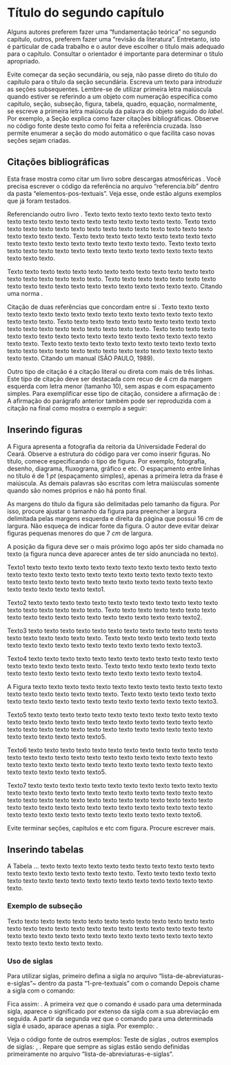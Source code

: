 # Título do segundo capítulo {#cap:fundamentacao-teorica}

Alguns autores preferem fazer uma "fundamentação teórica" no segundo capítulo, outros, preferem fazer uma "revisão da literatura". Entretanto, isto é particular de cada trabalho e o autor deve escolher o título mais adequado para o capítulo. Consultar o orientador é importante para determinar o título apropriado.

Evite começar da seção secundária, ou seja, não passe direto do título do capítulo para o título da seção secundária. Escreva um texto para introduzir as seções subsequentes. Lembre-se de utilizar primeira letra maiúscula quando estiver se referindo a um objeto com numeração específica como capítulo, seção, subseção, figura, tabela, quadro, equação, normalmente, se escreve a primeira letra maiúscula da palavra do objeto seguido do *label*. Por exemplo, a Seção \ref{sec:citacoes} explica como fazer citações bibliográficas. Observe no código fonte deste texto como foi feita a referência cruzada. Isso permite enumerar a seção do modo automático o que facilita caso novas seções sejam criadas.  

## Citações bibliográficas {#sec:citacoes}

Esta frase mostra como citar um livro sobre descargas atmosféricas \cite{rakov2003lightning}. Você precisa escrever o código da referência no arquivo "referencia.bib" dentro da pasta "elementos-pos-textuais". Veja esse, onde estão alguns exemplos que já foram testados.        

Referenciando outro livro \cite{LangtangenLogg2017}. Texto texto texto texto texto texto texto texto texto texto texto texto texto texto texto texto texto texto texto. Texto texto texto texto texto texto texto texto texto texto texto texto texto texto texto texto texto texto texto. Texto texto texto texto texto texto texto texto texto texto texto texto texto texto texto texto texto texto texto. Texto texto texto texto texto texto texto texto texto texto texto texto texto texto texto texto texto texto texto.

Texto texto texto texto texto texto texto texto texto texto texto texto texto texto texto texto texto texto texto. Texto texto texto texto texto texto texto texto texto texto texto texto texto texto texto texto texto texto texto. Citando uma norma \cite{NBR10520:2002}.
    
Citação de duas referências que concordam entre si \cite{Almeida2018,Gondim2017}. Texto texto texto texto texto texto texto texto texto texto texto texto texto texto texto texto texto texto texto. Texto texto texto texto texto texto texto texto texto texto texto texto texto texto texto texto texto texto texto. Texto texto texto texto texto texto texto texto texto texto texto texto texto texto texto texto texto texto texto. Texto texto texto texto texto texto texto texto texto texto texto texto texto texto texto texto texto texto texto texto texto texto texto texto texto texto. Citando um manual \nocite{manuais1989}(SÃO PAULO, 1989). 
    
Outro tipo de citação é a citação literal ou direta com mais de três linhas. Este tipo de citação deve ser destacada com recuo de $4~cm$ da margem esquerda com letra menor (tamanho 10), sem aspas e com espaçamento simples.  Para exemplificar esse tipo de citação, considere a afirmação de \citeonline[p.~98]{feitosa2016}:
\begin{citacao}
    A cultura é o processo através do qual o homem cria o algo onde antes imperava o nada. Esse algo é toda complexidade de criações simbólicas, de sentidos e significados que damos às coisas e ao mundo. Um "algo" que não se sustenta se não se entender os processos culturais como mecanismos de mediação entre nós e os fenômenos. Assim, mais do que apenas um elemento da comunicação, a mediação é, por excelência, cultural. As diversas modalidades de mediação são apenas sotaques diferenciados dessa mediação cultural. Assim é a mediação informacional.
\end{citacao}
    
A afirmação do parágrafo anterior também pode ser reproduzida com a citação na final como mostra o exemplo a seguir: 
\begin{citacao}
    A cultura é o processo através do qual o homem cria o algo onde antes imperava o nada. Esse algo é toda complexidade de criações simbólicas, de sentidos e significados que damos às coisas e ao mundo. Um “algo” que não se sustenta se não se entender os processos culturais como mecanismos de mediação entre nós e os fenômenos. Assim, mais do que apenas um elemento da comunicação, a mediação é, por excelência, cultural. As diversas modalidades de mediação são apenas sotaques diferenciados dessa mediação cultural. Assim é a mediação informacional. \cite[p.~98]{feitosa2016}.
\end{citacao}
        
## Inserindo figuras {#sec:figuras}
    
A Figura \ref{fig:reitoria} apresenta a fotografia da reitoria da Universidade Federal do Ceará. Observe a estrutura do código para ver como inserir figuras. No título, comece especificando o tipo de figura. Por exemplo, fotografia, desenho, diagrama, fluxograma, gráfico e etc. O espaçamento entre linhas no título é de $1~pt$ (espaçamento simples), apenas a primeira letra da frase é maiúscula. As demais palavras são escritas com letra maiúsculas somente quando são nomes próprios e não há ponto final. 

As margens do título da figura são delimitadas pelo tamanho da figura. Por isso, procure ajustar o tamanho da figura para preencher a largura delimitada pelas margens esquerda e direita da página que possui $16~cm$ de largura. Não esqueça de indicar fonte da figura. O autor deve evitar deixar figuras pequenas menores do que $7~cm$ de largura.

A posição da figura deve ser o mais próximo logo após ter sido chamada no texto (a figura nunca deve aparecer antes de ter sido anunciada no texto). 

\begin{figure}[h!] 
    \captionsetup{width=16cm}Da mesma largura que a figura
	\Caption{\label{fig:reitoria} Fotografia da reitoria da Universidade Federal do Ceará}
	\UFCfig{}{
		\includegraphics[width=16cm]{figure/exemplo-1}
	}{
		\Fonte{\citeonline{UFC2012}.}
	}	
\end{figure}

Texto1 texto texto texto texto texto texto texto texto texto texto texto texto texto texto texto texto texto texto texto texto texto texto texto texto texto texto texto texto texto texto texto texto texto texto texto texto texto texto texto texto texto texto texto texto1.

Texto2 texto texto texto texto texto texto texto texto texto texto texto texto texto texto texto texto texto texto. Texto texto texto texto texto texto texto texto texto texto texto texto texto texto texto texto texto texto texto2.

Texto3 texto texto texto texto texto texto texto texto texto texto texto texto texto texto texto texto texto texto. Texto texto texto texto texto texto texto texto texto texto texto texto texto texto texto texto texto texto texto3.

Texto4 texto texto texto texto texto texto texto texto texto texto texto texto texto texto texto texto texto texto. Texto texto texto texto texto texto texto texto texto texto texto texto texto texto texto texto texto texto texto4.

A Figura \ref{fig:sondas} texto texto texto texto texto texto texto texto texto texto texto texto texto texto texto texto texto texto texto. Texto texto texto texto texto texto texto texto texto texto texto texto texto texto texto texto texto texto texto3.

\begin{figure}[h!]
	\centering
	\captionsetup{width=14cm}Da mesma largura que a figura
	\Caption{\label{fig:sondas} Gráfico da atmosfera superior}	
	\UFCfig{}{
		\includegraphics[width=14cm]{figure/sondas}
	}{
		\Fonte{adaptado da \citeonline{NASA2016}.}}	
\end{figure}

Texto5 texto texto texto texto texto texto texto texto texto texto texto texto texto texto texto texto texto texto texto texto texto texto texto texto texto texto texto texto texto texto texto texto texto texto texto texto texto texto texto texto texto texto texto texto5.

Texto6 texto texto texto texto texto texto texto texto texto texto texto texto texto texto texto texto texto texto texto texto texto texto texto texto texto texto texto texto texto texto texto texto texto texto texto texto texto texto texto texto texto texto texto texto5.

Texto7 texto texto texto texto texto texto texto texto texto texto texto texto texto texto texto texto texto texto texto texto texto texto texto texto texto texto texto texto texto texto texto texto texto texto texto texto texto texto texto texto texto texto texto texto texto texto texto texto texto texto texto texto texto texto texto texto texto texto texto texto texto texto texto6.

Evite terminar seções, capítulos e etc com figura. Procure escrever mais.

## Inserindo tabelas {#sec:tabelas}
    
A Tabela \ref{tab:exemplo-1}... texto texto texto texto texto texto texto texto texto texto texto texto texto texto texto texto texto texto texto. Texto texto texto texto texto texto texto texto texto texto texto texto texto texto texto texto texto texto texto.

\begin{table}[!h]
\captionsetup{width=7cm}Deixe da mesma largura que a tabela
\caption{\label{tab:exemplo-1} Um Exemplo de tabela alinhada que pode ser longa ou curta}
\IBGEtab{}{
	\begin{tabular}{ccc}
		\toprule
		Nome & Nascimento & Documento \\
		\midrule \midrule
		Maria da Silva & 11/11/1111 & 111.111.111-11 \\
		Maria da Silva & 11/11/1111 & 111.111.111-11 \\
		Maria da Silva & 11/11/1111 & 111.111.111-11 \\
		\bottomrule
	\end{tabular}
}{
\Fonte{o autor.}
\Nota{esta é uma nota, que diz que os dados são baseados na
	regressão linear.}
\Nota[Anotações]{uma anotação adicional, seguida de várias outras.}
}
\end{table}

### Exemplo de subseção {#ssec:ex_sec}
	
Texto texto texto texto texto texto texto texto texto texto texto texto texto texto texto texto texto texto texto texto texto texto texto texto texto texto texto texto texto texto texto texto texto texto texto texto texto texto texto texto texto texto texto texto texto.

\acrlong{INPE}

\begin{itemize}
    \item Integer non lacinia magna. Aenean tempor lorem tellus, non sodales nisl commodo ut
    \item Proin mattis placerat risus sit amet laoreet. Praesent sapien arcu, maximus ac fringilla efficitur, vulputate faucibus sem. Donec aliquet velit eros, sit amet elementum dolor pharetra eget
    \item Integer eget mattis libero. Praesent ex velit, pulvinar at massa vel, fermentum dictum mauris. Ut feugiat accumsan augue, et ultrices ipsum euismod vitae
    \begin{itemize}
	    \item Integer non lacinia magna. Aenean tempor lorem tellus, non sodales nisl commodo ut
	    \item Proin mattis placerat risus sit amet laoreet.
    \end{itemize}
\end{itemize}

### Uso de siglas {#ssec:siglas}

Para utilizar siglas, primeiro defina a sigla no arquivo "lista-de-abreviaturas-e-siglas"~ dentro da pasta "1-pre-textuais" com o comando 
\begin{verbatim}
    \newacronym{ABNT}{ABNT}{Associação Brasileira de Normas Técnicas}
\end{verbatim}
Depois chame a sigla com o comando:
\begin{verbatim}
    \gls{ABNT}
\end{verbatim}
Fica assim: \gls{ABNT}. A primeira vez que o comando é usado para uma determinada sigla, aparece o significado por extenso da sigla com a sua abreviação em seguida. A partir da segunda vez que o comando para uma determinada sigla é usado, aparace apenas a sigla. Por exemplo: \gls{ABNT}.  

Veja o código fonte de outros exemplos: Teste de siglas \gls{TEST}, outros exemplos de siglas: \gls{DA}, \gls{MCEG}. 
Repare que sempre as siglas estão sendo definidas primeiramente no arquivo "lista-de-abreviaturas-e-siglas".
